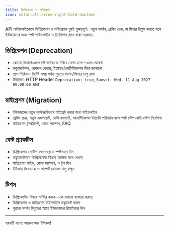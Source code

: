 ```yaml
---
title: ডিপ্রিকেশন ও মাইগ্রেশন
icon: solar:alt-arrow-right-bold-duotone
---
```


API লাইফসাইকেলে ডিপ্রিকেশন ও মাইগ্রেশন খুবই গুরুত্বপূর্ণ। নতুন ভার্সন, ব্রেকিং চেঞ্জ, বা ফিচার রিমুভ করতে হলে ইউজারদের জন্য স্পষ্ট গাইডলাইন ও ট্রানজিশন প্ল্যান থাকা দরকার।

## ডিপ্রিকেশন (Deprecation)
- কোনো ফিচার/এন্ডপয়েন্ট ভবিষ্যতে সরিয়ে ফেলা হবে—এমন ঘোষণা
- ডকুমেন্টেশন, রেসপন্স হেডার, ইমেইল/নোটিফিকেশন দিয়ে জানানো
- গ্রেস পিরিয়ড: নির্দিষ্ট সময় পর্যন্ত পুরনো ভার্সন/ফিচার চালু রাখা
- উদাহরণ: HTTP Header `Deprecation: true`, `Sunset: Wed, 11 Aug 2027 00:00:00 GMT`

## মাইগ্রেশন (Migration)
- ইউজারদের নতুন ভার্সন/ফিচারে মাইগ্রেট করার জন্য গাইডলাইন
- ব্রেকিং চেঞ্জ, নতুন এন্ডপয়েন্ট, ডেটা ফরম্যাট, অথেন্টিকেশন ইত্যাদি পরিবর্তন হলে স্পষ্ট স্টেপ-বাই-স্টেপ নির্দেশনা
- মাইগ্রেশন টুল/স্ক্রিপ্ট, কোড স্যাম্পল, FAQ

## বেস্ট প্র্যাকটিস
- ডিপ্রিকেশন নোটিশ যথাসময়ে ও স্পষ্টভাবে দিন
- ডকুমেন্টেশনে ডিপ্রিকেটেড ফিচার আলাদা করে দেখান
- মাইগ্রেশন গাইড, কোড স্যাম্পল, ও টুল দিন
- ইউজার ফিডব্যাক ও সাপোর্ট চ্যানেল চালু রাখুন

## টিপস
- ডিপ্রিকেটেড ফিচার মনিটর করুন—কে এখনো ব্যবহার করছে
- ডিপ্রিকেশন ও মাইগ্রেশন টাইমলাইন ডকুমেন্ট করুন
- পুরনো ভার্সন রিমুভের আগে ইউজারদের রিমাইন্ডার দিন

---

পরবর্তী ধাপে: অ্যাডভান্সড টপিকস!
